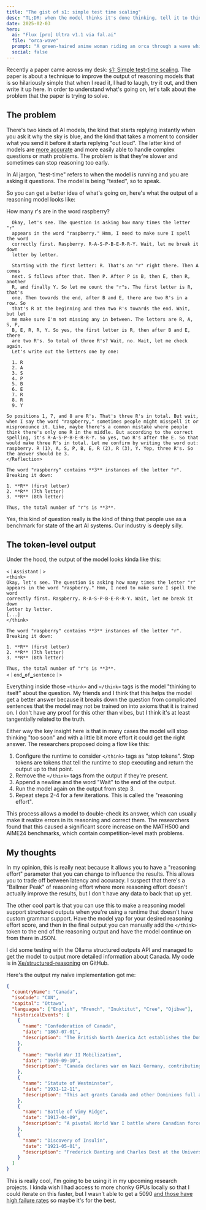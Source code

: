 ```yaml
---
title: "The gist of s1: simple test time scaling"
desc: "TL;DR: when the model thinks it's done thinking, tell it to think some more. Yes, really."
date: 2025-02-03
hero:
  ai: "Flux [pro] Ultra v1.1 via fal.ai"
  file: "orca-wave"
  prompt: "A green-haired anime woman riding an orca through a wave while taking a selfie"
  social: false
---
```


Recently a paper came across my desk: [s1: Simple test-time scaling](https://arxiv.org/abs/2501.19393). The paper is about a technique to improve the output of reasoning models that is so hilariously simple that when I read it, I had to laugh, try it out, and then write it up here. In order to understand what's going on, let's talk about the problem that the paper is trying to solve.

## The problem

There's two kinds of AI models, the kind that starts replying instantly when you ask it why the sky is blue, and the kind that takes a moment to consider what you send it before it starts replying "out loud". The latter kind of models are [more accurate](https://arxiv.org/abs/2201.11903) and more easily able to handle complex questions or math problems. The problem is that they're slower and sometimes can stop reasoning too early.

<ConvP>
  <Conv name="Cadey" mood="aha">
    In AI jargon, "test-time" refers to when the model is running and you are
    asking it questions. The model is being "tested", so to speak.
  </Conv>
</ConvP>

So you can get a better idea of what's going on, here's what the output of a reasoning model looks like:

<ConvP>
  <Conv name="Aoi" mood="wut">
    How many r's are in the word raspberry?
  </Conv>
  <Conv name="Mimi" mood="happy" aiModel="DeepSeek R1">
    <Reflection timeTaken={9} open>

      Okay, let's see. The question is asking how many times the letter "r"
      appears in the word "raspberry." Hmm, I need to make sure I spell the word
      correctly first. Raspberry. R-A-S-P-B-E-R-R-Y. Wait, let me break it down
      letter by letter.

      Starting with the first letter: R. That's an "r" right there. Then A comes
      next. S follows after that. Then P. After P is B, then E, then R, another
      R, and finally Y. So let me count the "r"s. The first letter is R, that's
      one. Then towards the end, after B and E, there are two R's in a row. So
      that's R at the beginning and then two R's towards the end. Wait, but let
      me make sure I'm not missing any in between. The letters are R, A, S, P,
      B, E, R, R, Y. So yes, the first letter is R, then after B and E, there
      are two R's. So total of three R's? Wait, no. Wait, let me check again.
      Let's write out the letters one by one:

      1. R
      2. A
      3. S
      4. P
      5. B
      6. E
      7. R
      8. R
      9. Y

    So positions 1, 7, and 8 are R's. That's three R's in total. But wait, when I say the word "raspberry," sometimes people might misspell it or mispronounce it. Like, maybe there's a common mistake where people think there's only one R in the middle. But according to the correct spelling, it's R-A-S-P-B-E-R-R-Y. So yes, two R's after the E. So that would make three R's in total. Let me confirm by writing the word out: raspberry. R (1), A, S, P, B, E, R (2), R (3), Y. Yep, three R's. So the answer should be 3.
    </Reflection>

    The word "raspberry" contains **3** instances of the letter "r". Breaking it down:

    1. **R** (first letter)
    2. **R** (7th letter)
    3. **R** (8th letter)

    Thus, the total number of "r"s is **3**.

  </Conv>
</ConvP>

Yes, this kind of question really is the kind of thing that people use as a benchmark for state of the art AI systems. Our industry is deeply silly.

## The token-level output

Under the hood, the output of the model looks kinda like this:

```
<｜Assistant｜>
<think>
Okay, let's see. The question is asking how many times the letter "r"
appears in the word "raspberry." Hmm, I need to make sure I spell the word
correctly first. Raspberry. R-A-S-P-B-E-R-R-Y. Wait, let me break it down
letter by letter.
[...]
</think>

The word "raspberry" contains **3** instances of the letter "r".
Breaking it down:

1. **R** (first letter)
2. **R** (7th letter)
3. **R** (8th letter)

Thus, the total number of "r"s is **3**.
<｜end▁of▁sentence｜>
```

Everything inside those `<think>` and `</think>` tags is the model "thinking to itself" about the question. My friends and I think that this helps the model get a better answer because it breaks down the question from complicated sentences that the model may not be trained on into axioms that it is trained on. I don't have any proof for this other than vibes, but I think it's at least tangentially related to the truth.

Either way the key insight here is that in many cases the model will stop thinking "too soon" and with a little bit more effort it could get the right answer. The researchers proposed doing a flow like this:

1. Configure the runtime to consider `</think>` tags as "stop tokens". Stop tokens are tokens that tell the runtime to stop executing and return the output up to that point.
2. Remove the `</think>` tags from the output if they're present.
3. Append a newline and the word "Wait" to the end of the output.
4. Run the model again on the output from step 3.
5. Repeat steps 2-4 for a few iterations. This is called the "reasoning effort".

This process allows a model to double-check its answer, which can usually make it realize errors in its reasoning and correct them. The researchers found that this caused a significant score increase on the MATH500 and AIME24 benchmarks, which contain competition-level math problems.

## My thoughts

In my opinion, this is really neat because it allows you to have a "reasoning effort" parameter that you can change to influence the results. This allows you to trade off between latency and accuracy. I suspect that there's a "Ballmer Peak" of reasoning effort where more reasoning effort doesn't actually improve the results, but I don't have any data to back that up yet.

The other cool part is that you can use this to make a reasoning model support structured outputs when you're using a runtime that doesn't have custom grammar support. Have the model yap for your desired reasoning effort score, and then in the final output you can manually add the `</think>` token to the end of the reasoning output and have the model continue on from there in JSON.

I did some testing with the Ollama structured outputs API and managed to get the model to output more detailed information about Canada. My code is in [Xe/structured-reasoning](https://github.com/Xe/structured-reasoning) on GitHub.

Here's the output my naïve implementation got me:

```json
{
  "countryName": "Canada",
  "isoCode": "CAN",
  "capital": "Ottawa",
  "languages": ["English", "French", "Inuktitut", "Cree", "Ojibwe"],
  "historicalEvents": [
    {
      "name": "Confederation of Canada",
      "date": "1867-07-01",
      "description": "The British North America Act establishes the Dominion of Canada, uniting three colonies into a single country."
    },
    {
      "name": "World War II Mobilization",
      "date": "1939-09-10",
      "description": "Canada declares war on Nazi Germany, contributing significantly to Allied efforts in Europe and elsewhere."
    },
    {
      "name": "Statute of Westminster",
      "date": "1931-12-11",
      "description": "This act grants Canada and other Dominions full autonomy within the British Commonwealth, solidifying its independent status."
    },
    {
      "name": "Battle of Vimy Ridge",
      "date": "1917-04-09",
      "description": "A pivotal World War I battle where Canadian forces captured a heavily fortified German position, marking a defining moment in Canadian military history."
    },
    {
      "name": "Discovery of Insulin",
      "date": "1921-05-01",
      "description": "Frederick Banting and Charles Best at the University of Toronto discover insulin, revolutionizing diabetes treatment worldwide."
    }
  ]
}
```

This is really cool, I'm going to be using it in my upcoming research projects. I kinda wish I had access to more chonky GPUs locally so that I could iterate on this faster, but I wasn't able to get a 5090 [and those have high failure rates](https://basic-tutorials.com/news/nvidia-geforce-rtx-5090-severe-driver-problems-lead-to-gpu-failures/) so maybe it's for the best.
